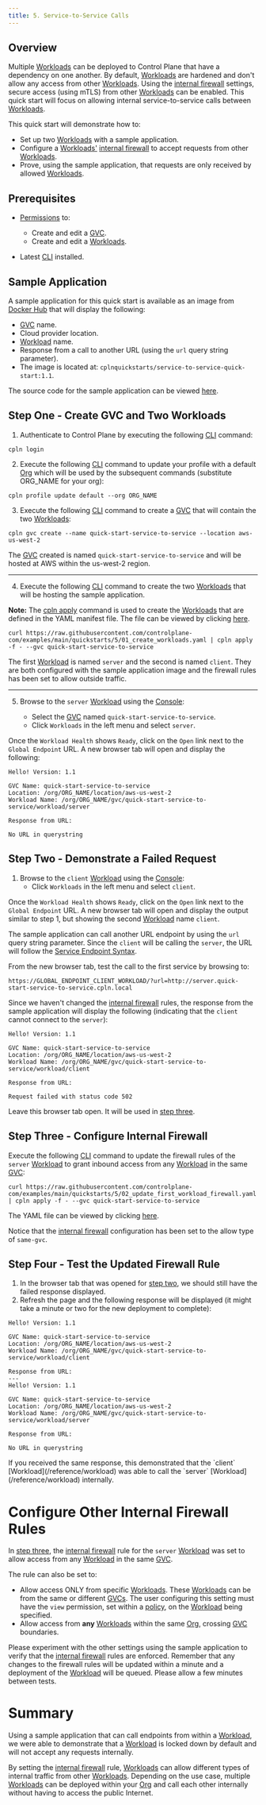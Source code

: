 ```yaml
---
title: 5. Service-to-Service Calls
---
```


## Overview

Multiple [Workloads](/reference/workload) can be deployed to Control Plane that have a dependency on one another. By default, [Workloads](/reference/workload) are hardened and don't allow any access from other [Workloads](/reference/workload). Using the [internal firewall](/reference/workload#internal) settings, secure access (using mTLS) from other [Workloads](/reference/workload) can be enabled. This quick start will focus on allowing internal service-to-service calls between [Workloads](/reference/workload).

This quick start will demonstrate how to:

- Set up two [Workloads](/reference/workload) with a sample application.
- Configure a [Workloads'](/reference/workload) [internal firewall](/reference/workload#internal) to accept requests from other [Workloads](/reference/workload).
- Prove, using the sample application, that requests are only received by allowed [Workloads](/reference/workload).

## Prerequisites

- [Permissions](/reference/policy#permissions) to:

  - Create and edit a [GVC](/reference/gvc).
  - Create and edit a [Workloads](/reference/workload).

- Latest [CLI](/reference/cli#installation) installed.

## Sample Application

A sample application for this quick start is available as an image from [Docker Hub](https://hub.docker.com) that will display the following:

- [GVC](/reference/gvc) name.
- Cloud provider location.
- [Workload](/reference/workload) name.
- Response from a call to another URL (using the `url` query string parameter).
- The image is located at: `cplnquickstarts/service-to-service-quick-start:1.1`.

The source code for the sample application can be viewed [here](https://github.com/controlplane-com/examples/tree/main/quickstarts/5/service-to-service-quick-start).

## Step One - Create GVC and Two Workloads

1. Authenticate to Control Plane by executing the following [CLI](/reference/cli) command:

```
cpln login
```

2. Execute the following [CLI](/reference/cli) command to update your profile with a default [Org](/reference/org) which will be used by the subsequent commands (substitute ORG_NAME for your org):

```
cpln profile update default --org ORG_NAME
```

3. Execute the following [CLI](/reference/cli) command to create a [GVC](/reference/gvc) that will contain the two [Workloads](/reference/workload):

```
cpln gvc create --name quick-start-service-to-service --location aws-us-west-2
```

The [GVC](/reference/gvc) created is named `quick-start-service-to-service` and will be hosted at AWS within the us-west-2 region.

---

4. Execute the following [CLI](/reference/cli) command to create the two [Workloads](/reference/workload) that will be hosting the sample application.

**Note:** The [cpln apply](/guides/cpln-apply) command is used to create the [Workloads](/reference/workload) that are defined in the YAML manifest file. The file can be viewed by clicking [here](https://raw.githubusercontent.com/controlplane-com/examples/main/quickstarts/5/01_create_workloads.yaml).

```
curl https://raw.githubusercontent.com/controlplane-com/examples/main/quickstarts/5/01_create_workloads.yaml | cpln apply -f - --gvc quick-start-service-to-service
```

The first [Workload](/reference/workload) is named `server` and the second is named `client`. They are both configured with the sample application image and the firewall rules has been set to allow outside traffic.

---

5. Browse to the `server` [Workload](/reference/workload) using the [Console](https://console.cpln.io/):

   - Select the [GVC](/reference/gvc) named `quick-start-service-to-service`.
   - Click `Workloads` in the left menu and select `server`.

Once the `Workload Health` shows `Ready`, click on the `Open` link next to the `Global Endpoint` URL. A new browser tab will open and display the following:

```
Hello! Version: 1.1

GVC Name: quick-start-service-to-service
Location: /org/ORG_NAME/location/aws-us-west-2
Workload Name: /org/ORG_NAME/gvc/quick-start-service-to-service/workload/server

Response from URL:

No URL in querystring
```

## Step Two - Demonstrate a Failed Request

1. Browse to the `client` [Workload](/reference/workload) using the [Console](https://console.cpln.io/):
   - Click `Workloads` in the left menu and select `client`.

Once the `Workload Health` shows `Ready`, click on the `Open` link next to the `Global Endpoint` URL. A new browser tab will open and display the output similar to step 1, but showing the second [Workload](/reference/workload) name `client`.

The sample application can call another URL endpoint by using the `url` query string parameter. Since the `client` will be calling the `server`, the URL will follow the [Service Endpoint Syntax](/guides/service-to-service#service-endpoint-syntax).

From the new browser tab, test the call to the first service by browsing to:

```
https://GLOBAL_ENDPOINT_CLIENT_WORKLOAD/?url=http://server.quick-start-service-to-service.cpln.local
```

Since we haven't changed the [internal firewall](/reference/workload#internal) rules, the response from the sample application will display the following (indicating that the `client` cannot connect to the `server`):

```
Hello! Version: 1.1

GVC Name: quick-start-service-to-service
Location: /org/ORG_NAME/location/aws-us-west-2
Workload Name: /org/ORG_NAME/gvc/quick-start-service-to-service/workload/client

Response from URL:

Request failed with status code 502
```

Leave this browser tab open. It will be used in [step three](#step-three-configure-internal-firewall).

## Step Three - Configure Internal Firewall

Execute the following [CLI](/reference/cli) command to update the firewall rules of the `server` [Workload](/reference/workload) to grant inbound access from any [Workload](/reference/workload) in the same [GVC](/reference/gvc):

```
curl https://raw.githubusercontent.com/controlplane-com/examples/main/quickstarts/5/02_update_first_workload_firewall.yaml | cpln apply -f - --gvc quick-start-service-to-service
```

The YAML file can be viewed by clicking [here](https://raw.githubusercontent.com/controlplane-com/examples/main/quickstarts/5/02_update_first_workload_firewall.yaml).

Notice that the [internal firewall](/reference/workload#internal) configuration has been set to the allow type of `same-gvc`.

## Step Four - Test the Updated Firewall Rule

1. In the browser tab that was opened for [step two](#step-two-demonstrate-a-failed-request), we should still have the failed response displayed.
2. Refresh the page and the following response will be displayed (it might take a minute or two for the new deployment to complete):

```
Hello! Version: 1.1

GVC Name: quick-start-service-to-service
Location: /org/ORG_NAME/location/aws-us-west-2
Workload Name: /org/ORG_NAME/gvc/quick-start-service-to-service/workload/client

Response from URL:
---
Hello! Version: 1.1

GVC Name: quick-start-service-to-service
Location: /org/ORG_NAME/location/aws-us-west-2
Workload Name: /org/ORG_NAME/gvc/quick-start-service-to-service/workload/server

Response from URL:

No URL in querystring
```

<Tip>
  If you received the same response, this demonstrated that the `client` [Workload](/reference/workload) was able to call the `server`
  [Workload](/reference/workload) internally.
</Tip>

# Configure Other Internal Firewall Rules

In [step three](#step-three-configure-internal-firewall), the [internal firewall](/reference/workload#internal) rule for the `server` [Workload](/reference/workload) was set to allow access from any [Workload](/reference/workload) in the same [GVC](/reference/gvc).

The rule can also be set to:

- Allow access ONLY from specific [Workloads](/reference/workload). These [Workloads](/reference/workload) can be from the same or different [GVCs](/reference/gvc). The user configuring this setting must have the `view` permission, set within a [policy](/reference/policy#permissions), on the [Workload](/reference/workload) being specified.
- Allow access from **any** [Workloads](/reference/workload) within the same [Org](/reference/org), crossing [GVC](/reference/gvc) boundaries.

Please experiment with the other settings using the sample application to verify that the [internal firewall](/reference/workload#internal) rules are enforced. Remember that any changes to the firewall rules will be updated within a minute and a deployment of the [Workload](/reference/workload) will be queued. Please allow a few minutes between tests.

# Summary

Using a sample application that can call endpoints from within a [Workload](/reference/workload), we were able to demonstrate that a [Workload](/reference/workload) is locked down by default and will not accept any requests internally.

By setting the [internal firewall](/reference/workload#internal) rule, [Workloads](/reference/workload) can allow different types of internal traffic from other [Workloads](/reference/workload). Depending on the use case, multiple [Workloads](/reference/workload) can be deployed within your [Org](/reference/org) and call each other internally without having to access the public Internet.
